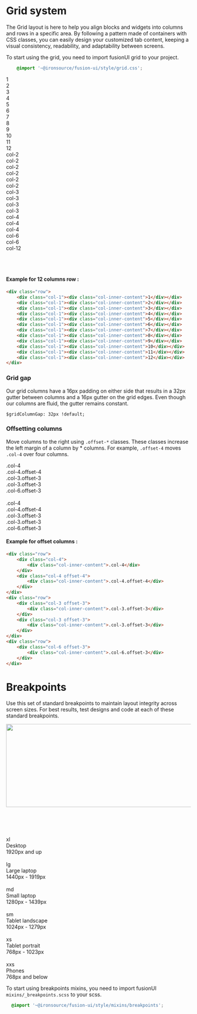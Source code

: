 
<Meta title="Styleguide/V3/Grid system"/>

# Grid system

The Grid layout is here to help you align blocks and widgets into columns and rows in a specific area.
By following a pattern made of containers with CSS classes, you can easily design your customized tab content, keeping a visual consistency, readability, and adaptability between screens.

To start using the grid, you need to import fusionUI grid to your project.
```css
    @import '~@ironsource/fusion-ui/style/grid.css';
```

<div class="fu-grid-example-wrapper sb-unstyled">
    <div class="row">
        <div class="col-1">
            <div class="col-inner-content">1</div>
        </div>
        <div class="col-1">
            <div class="col-inner-content">2</div>
        </div>
        <div class="col-1">
            <div class="col-inner-content">3</div>
        </div>
        <div class="col-1">
            <div class="col-inner-content">4</div>
        </div>
        <div class="col-1">
            <div class="col-inner-content">5</div>
        </div>
        <div class="col-1">
            <div class="col-inner-content">6</div>
        </div>
        <div class="col-1">
            <div class="col-inner-content">7</div>
        </div>
        <div class="col-1">
            <div class="col-inner-content">8</div>
        </div>
        <div class="col-1">
            <div class="col-inner-content">9</div>
        </div>
        <div class="col-1">
            <div class="col-inner-content">10</div>
        </div>
        <div class="col-1">
            <div class="col-inner-content">11</div>
        </div>
        <div class="col-1">
            <div class="col-inner-content">12</div>
        </div>
    </div>
    <div class="row">
        <div class="col-2">
            <div class="col-inner-content">col-2</div>
        </div>
        <div class="col-2">
            <div class="col-inner-content">col-2</div>
        </div>
        <div class="col-2">
            <div class="col-inner-content">col-2</div>
        </div>
        <div class="col-2">
            <div class="col-inner-content">col-2</div>
        </div>
        <div class="col-2">
            <div class="col-inner-content">col-2</div>
        </div>
        <div class="col-2">
            <div class="col-inner-content">col-2</div>
        </div>
    </div>
    <div class="row">
        <div class="col-3">
            <div class="col-inner-content">col-3</div>
        </div>
        <div class="col-3">
            <div class="col-inner-content">col-3</div>
        </div>
        <div class="col-3">
            <div class="col-inner-content">col-3</div>
        </div>
        <div class="col-3">
            <div class="col-inner-content">col-3</div>
        </div>
    </div>
    <div class="row">
        <div class="col-4">
            <div class="col-inner-content">col-4</div>
        </div>
        <div class="col-4">
            <div class="col-inner-content">col-4</div>
        </div>
        <div class="col-4">
            <div class="col-inner-content">col-4</div>
        </div>
    </div>
    <div class="row">
        <div class="col-6">
            <div class="col-inner-content">col-6</div>
        </div>
        <div class="col-6">
            <div class="col-inner-content">col-6</div>
        </div>
    </div>
    <div class="row">
        <div class="col-12">
            <div class="col-inner-content">col-12</div>
        </div>
    </div>
</div>

<br/><br/>

#### Example for 12 columns row :
```html
<div class="row">
    <div class="col-1"><div class="col-inner-content">1</div></div>
    <div class="col-1"><div class="col-inner-content">2</div></div>
    <div class="col-1"><div class="col-inner-content">3</div></div>
    <div class="col-1"><div class="col-inner-content">4</div></div>
    <div class="col-1"><div class="col-inner-content">5</div></div>
    <div class="col-1"><div class="col-inner-content">6</div></div>
    <div class="col-1"><div class="col-inner-content">7</div></div>
    <div class="col-1"><div class="col-inner-content">8</div></div>
    <div class="col-1"><div class="col-inner-content">9</div></div>
    <div class="col-1"><div class="col-inner-content">10</div></div>
    <div class="col-1"><div class="col-inner-content">11</div></div>
    <div class="col-1"><div class="col-inner-content">12</div></div>
</div>
```

### Grid gap
Our grid columns have a 16px padding on either side that results in a 32px gutter between columns and a 16px gutter on the grid edges. Even though our columns are fluid, the gutter remains constant.

`$gridColumnGap: 32px !default;`

<div class="fu-gap-example-holder">
    <div class="row">
        <div class="col-2">
            <div class="col-inner"></div>
        </div>
        <div class="col-2">
            <div class="col-inner"></div>
        </div>
        <div class="col-2">
            <div class="col-inner"></div>
        </div>
        <div class="col-2">
            <div class="col-inner"></div>
        </div>
        <div class="col-2">
            <div class="col-inner"></div>
        </div>
        <div class="col-2">
            <div class="col-inner"></div>
        </div>
    </div>
</div>

### Offsetting columns
Move columns to the right using `.offset-*` classes. These classes increase the left margin of a column by * columns. For example, `.offset-4` moves `.col-4` over four columns.

<div class="fu-grid-example-wrapper sb-unstyled">
    <div class="row">
        <div class="col-4">
            <div class="col-inner-content">.col-4</div>
        </div>
        <div class="col-4 offset-4">
            <div class="col-inner-content">.col-4.offset-4</div>
        </div>
    </div>
    <div class="row">
        <div class="col-3 offset-3">
            <div class="col-inner-content">.col-3.offset-3</div>
        </div>
        <div class="col-3 offset-3">
            <div class="col-inner-content">.col-3.offset-3</div>
        </div>
    </div>
    <div class="row">
        <div class="col-6 offset-3">
            <div class="col-inner-content">.col-6.offset-3</div>
        </div>
    </div>
</div>
<br/>
<div class="fu-grid-example-wrapper sb-unstyled">
    <div class="row">
        <div class="col-4">
            <div class="col-inner-content">.col-4</div>
        </div>
        <div class="col-4 offset-4">
            <div class="col-inner-content">.col-4.offset-4</div>
        </div>
    </div>
    <div class="row">
        <div class="col-3 offset-3">
            <div class="col-inner-content">.col-3.offset-3</div>
        </div>
        <div class="col-3 offset-3">
            <div class="col-inner-content">.col-3.offset-3</div>
        </div>
    </div>
    <div class="row">
        <div class="col-6 offset-3">
            <div class="col-inner-content">.col-6.offset-3</div>
        </div>
    </div>
</div>

#### Example for offset columns :
```html
<div class="row">
    <div class="col-4">
        <div class="col-inner-content">.col-4</div>
    </div>
    <div class="col-4 offset-4">
        <div class="col-inner-content">.col-4.offset-4</div>
    </div>
</div>
<div class="row">
    <div class="col-3 offset-3">
        <div class="col-inner-content">.col-3.offset-3</div>
    </div>
    <div class="col-3 offset-3">
        <div class="col-inner-content">.col-3.offset-3</div>
    </div>
</div>
<div class="row">
    <div class="col-6 offset-3">
        <div class="col-inner-content">.col-6.offset-3</div>
    </div>
</div>
```
# Breakpoints
Use this set of standard breakpoints to maintain layout integrity across screen sizes. For best results, test designs and code at each of these standard breakpoints.

<div class="fu-grid-example-wrapper sb-unstyled" style={{display: 'flex', justifyContent: "center"}}>
    <img src="https://fusion.ironsrc.net/assets/images/grid-breakpoints@2x.webp" height="226" width="634"/>
</div>

<br/><br/>

<div class="sb-unstyled" style={{color: 'rgb(13, 20, 140)', fontSize: 14}}>
    <div class="row fu-breakpoint">
        <div class="col-1" style={{display: "flex", justifyContent: "center"}}><div class="fu-breakpoint_xl">&nbsp;</div></div>
        <div class="col-1" ><div class="fu-breakpoint-name">xl</div></div>
        <div class="col-3 fu-breakpoint-description" >Desktop</div>
        <div class="col-7" >1920px and up</div>
    </div>
    <div class="row fu-breakpoint">
        <div class="col-1" style={{display: "flex", justifyContent: "center"}}><div class="fu-breakpoint_lg">&nbsp;</div></div>
        <div class="col-1" ><div class="fu-breakpoint-name">lg</div></div>
        <div class="col-3 fu-breakpoint-description" >Large laptop</div>
        <div class="col-7" >1440px - 1919px</div>
    </div>
    <div class="row fu-breakpoint">
        <div class="col-1" style={{display: "flex", justifyContent: "center"}}><div class="fu-breakpoint_md">&nbsp;</div></div>
        <div class="col-1" ><div class="fu-breakpoint-name">md</div></div>
        <div class="col-3 fu-breakpoint-description" >Small laptop</div>
        <div class="col-7" >1280px - 1439px</div>
    </div>
    <div class="row fu-breakpoint">
        <div class="col-1" style={{display: "flex", justifyContent: "center"}}><div class="fu-breakpoint_sm">&nbsp;</div></div>
        <div class="col-1" ><div class="fu-breakpoint-name">sm</div></div>
        <div class="col-3 fu-breakpoint-description" >Tablet landscape</div>
        <div class="col-7" >1024px - 1279px</div>
    </div>
    <div class="row fu-breakpoint">
        <div class="col-1" style={{display: "flex", justifyContent: "center"}}><div class="fu-breakpoint_xs">&nbsp;</div></div>
        <div class="col-1" ><div class="fu-breakpoint-name">xs</div></div>
        <div class="col-3 fu-breakpoint-description" >Tablet portrait</div>
        <div class="col-7" >768px - 1023px</div>
    </div>
    <div class="row fu-breakpoint">
        <div class="col-1" style={{display: "flex", justifyContent: "center"}}><div class="fu-breakpoint_xxs">&nbsp;</div></div>
        <div class="col-1" ><div class="fu-breakpoint-name">xxs</div></div>
        <div class="col-3 fu-breakpoint-description" >Phones</div>
        <div class="col-7" >768px and below</div>
    </div>
</div>

To start using breakpoints mixins, you need to import fusionUI `mixins/_breakpoints.scss` to your scss.

```css
  @import '~@ironsource/fusion-ui/style/mixins/breakpoints';
```
